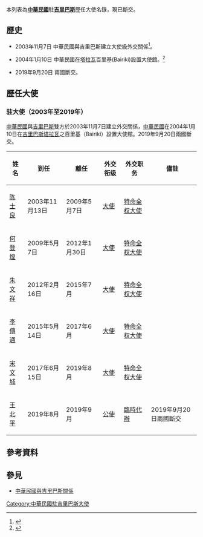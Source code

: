 本列表為'''[[中華民國|中華民國]]'''駐'''[[吉里巴斯|吉里巴斯]]'''歷任大使名錄，現已斷交。

==歷史==
*2003年11月7日 中華民國與吉里巴斯建立大使級外交關係<ref>{{cite news|url=http://www.mofa.gov.tw/News_Content_M_2.aspx?n=5028B03CED127255&sms=5ED24855AD8E6C58&s=99E543473035938F|title=中華民國政府與吉里巴斯共和國政府基於平等互惠之原則暨發展兩國友好關係之共同意願，決定自二○○三年十一月七日起建立大使級外交關係|publisher=[[中華民國外交部|中華民國外交部]]|date=2003-11-07|accessdate=2015-11-02|archive-date=2020-11-04|archive-url=https://web.archive.org/web/20201104134948/https://www.mofa.gov.tw/News_Content_M_2.aspx?n=5028B03CED127255&sms=5ED24855AD8E6C58&s=99E543473035938F}}</ref>。

*2004年1月10日 中華民國在[[塔拉瓦|塔拉瓦]]百里基(Bairiki)設置大使館。<ref name="ROC Foreign Relation Yearbook 2016">{{cite web|url=http://multilingual.mofa.gov.tw/web/web_UTF-8/YearBook/105/PDF/%E5%A4%96%E4%BA%A4%E5%B9%B4%E9%91%91%E5%AE%8C%E6%95%B4%E6%8E%92%E7%89%88.pdf|title=中華民國外交部105年外交年鑑-第三章對外關係|publisher=[[中華民國外交部|中華民國外交部]]|date=2017-11|accessdate=2018-04-17|archive-url=https://web.archive.org/web/20180129004249/http://multilingual.mofa.gov.tw/web/web_UTF-8/YearBook/105/PDF/%E5%A4%96%E4%BA%A4%E5%B9%B4%E9%91%91%E5%AE%8C%E6%95%B4%E6%8E%92%E7%89%88.pdf|archive-date=2018-01-29|dead-url=yes}}</ref>

*2019年9月20日 兩國斷交。

==歷任大使==
=== {{ROC}}驻{{KIR}}大使（2003年至2019年） ===
[[中華民國|中華民國]]與[[吉里巴斯|吉里巴斯]]雙方於2003年11月7日建立外交關係，[[中華民國|中華民國]]在2004年1月10日在[[吉里巴斯|吉里巴斯]][[塔拉瓦|塔拉瓦]]之百里基（Bairiki）設置大使館。2019年9月20日兩國斷交。

{| class="wikitable" 
|- 
!姓名
!到任
!離任
!外交衔级
!外交职务
!colspan="2" | 備註
|-
| [[陈士良|陈士良]]
| 2003年11月13日
| 2009年5月7日
| [[大使|大使]]
| [[特命全权大使|特命全权大使]]
| 
|-
| [[何登煌|何登煌]]
| 2009年5月7日
| 2012年1月30日
| [[大使|大使]]
| [[特命全权大使|特命全权大使]]
| 
|-
| [[朱文祥_(外交官)|朱文祥]]
|2012年2月16日
|2015年7月
| [[大使|大使]]
| [[特命全权大使|特命全权大使]]
|
|-
| [[李傳通|李傳通]]
|2015年5月14日
|2017年6月
| [[大使|大使]]
| [[特命全权大使|特命全权大使]]
|
|-
| [[宋文城|宋文城]]
|2017年6月15日
|2019年8月
| [[大使|大使]]
| [[特命全权大使|特命全权大使]]
|    
|-
| [[王北平|王北平]]
|2019年8月
|2019年9月
| [[公使|公使]]
| [[臨時代辦|臨時代辦]]
| 2019年9月20日兩國斷交   
|}

==參考資料==
{{reflist}}

==參見==
*[[中華民國與吉里巴斯關係|中華民國與吉里巴斯關係]]


{{中華民國駐外大使}}

[[Category:中華民國駐吉里巴斯大使|Category:中華民國駐吉里巴斯大使]]